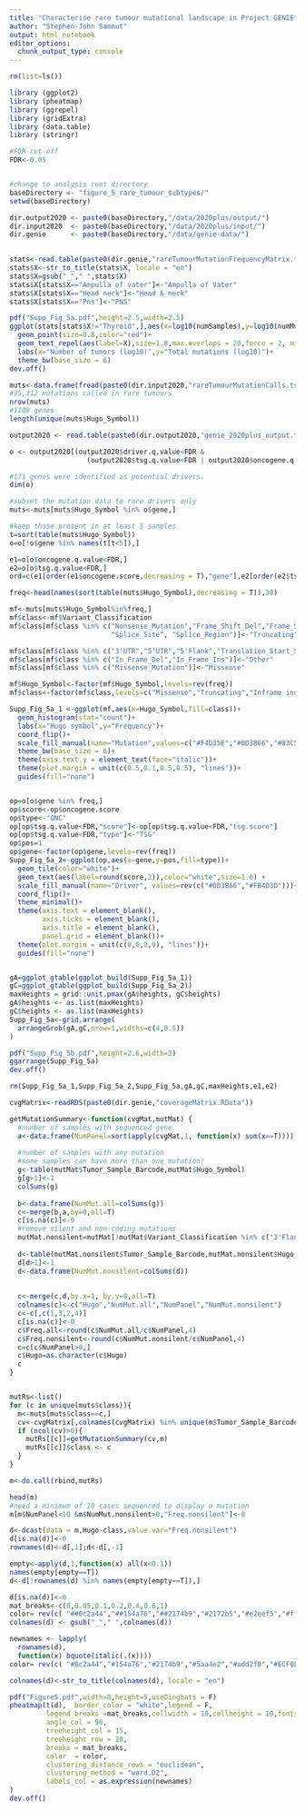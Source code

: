 ```yaml
---
title: "Characterise rare tumour mutational landscape in Project GENIE"
author: "Stephen-John Sammut"
output: html_notebook
editor_options: 
  chunk_output_type: console
---
```


```r

rm(list=ls())

library (ggplot2)
library (pheatmap)
library (ggrepel)
library (gridExtra)
library (data.table)
library (stringr)

#FDR cut-off
FDR<-0.05


#change to analysis root directory
baseDirectory <- "figure_5_rare_tumour_subtypes/"
setwd(baseDirectory)

dir.output2020 <- paste0(baseDirectory,"/data/2020plus/output/")
dir.input2020  <- paste0(baseDirectory,"/data/2020plus/input/")
dir.genie      <- paste0(baseDirectory,"/data/genie-data/")
  
```

```r

stats<-read.table(paste0(dir.genie,"rareTumourMutationFrequencyMatrix.tsv"),sep="\t",header = T)
stats$X<-str_to_title(stats$X, locale = "en")
stats$X=gsub("_"," ",stats$X)
stats$X[stats$X=="Ampulla of vater"]<-"Ampulla of Vater"
stats$X[stats$X=="Head neck"]<-"Head & neck"
stats$X[stats$X=="Pns"]<-"PNS"

pdf("Supp_Fig_5a.pdf",height=2.5,width=2.5)
ggplot(stats[stats$X!="Thyroid",],aes(x=log10(numSamples),y=log10(numMuts)))+
  geom_point(size=0.8,color="red")+
  geom_text_repel(aes(label=X),size=1.8,max.overlaps = 20,force = 2, min.segment.length = 0.1)+
  labs(x="Number of tumors (log10)",y="Total mutations (log10)")+
  theme_bw(base_size = 6)
dev.off()
```


```r
muts<-data.frame(fread(paste0(dir.input2020,"rareTumourMutationCalls.tsv")),stringsAsFactors = F)
#35,312 mutations called in rare tumours
nrow(muts)
#1108 genes
length(unique(muts$Hugo_Symbol))
```


```r

output2020 <- read.table(paste0(dir.output2020,"genie_2020plus_output.txt"),sep = "\t",stringsAsFactors = F,header = T)

o <- output2020[(output2020$driver.q.value<FDR & 
                   (output2020$tsg.q.value<FDR | output2020$oncogene.q.value<FDR)),]

#171 genes were identified as potential drivers.
dim(o)

#subset the mutation data to rare drivers only
muts<-muts[muts$Hugo_Symbol %in% o$gene,]

#keep those present in at least 5 samples
t=sort(table(muts$Hugo_Symbol))
o=o[!o$gene %in% names(t[t<5]),]

e1=o[o$oncogene.q.value<FDR,]
e2=o[o$tsg.q.value<FDR,]
ord=c(e1[order(e1$oncogene.score,decreasing = T),"gene"],e2[order(e2$tsg.score,decreasing = F),"gene"])
```


```r

freq<-head(names(sort(table(muts$Hugo_Symbol),decreasing = T)),30)

mf<-muts[muts$Hugo_Symbol%in%freq,]
mf$class<-mf$Variant_Classification
mf$class[mf$class %in% c("Nonsense_Mutation","Frame_Shift_Del","Frame_Shift_Ins","Nonstop_Mutation",
                         "Splice_Site", "Splice_Region")]<-"Truncating"

mf$class[mf$class %in% c("3'UTR","5'UTR","5'Flank","Translation_Start_Site","Intron","Silent")]<-"Other"
mf$class[mf$class %in% c("In_Frame_Del","In_Frame_Ins")]<-"Other"
mf$class[mf$class %in% c("Missense_Mutation")]<-"Missense"

mf$Hugo_Symbol<-factor(mf$Hugo_Symbol,levels=rev(freq))
mf$class<-factor(mf$class,levels=c("Missense","Truncating","Inframe indel","Silent","Other"))

Supp_Fig_5a_1 <-ggplot(mf,aes(x=Hugo_Symbol,fill=class))+
  geom_histogram(stat="count")+
  labs(x="Hugo symbol",y="Frequency")+
  coord_flip()+
  scale_fill_manual(name="Mutation",values=c("#F4D35E","#0D3B66","#83C5BE","#7C9082","orange"))+
  theme_bw(base_size = 6)+
  theme(axis.text.y = element_text(face="italic"))+
  theme(plot.margin = unit(c(0.5,0.1,0.5,0.5), "lines"))+
  guides(fill="none")


op=o[o$gene %in% freq,]
op$score<-op$oncogene.score
op$type<-"ONC"
op[op$tsg.q.value<FDR,"score"]<-op[op$tsg.q.value<FDR,"tsg.score"]
op[op$tsg.q.value<FDR,"type"]<-"TSG"
op$pos=1
op$gene<-factor(op$gene,levels=rev(freq))
Supp_Fig_5a_2<-ggplot(op,aes(x=gene,y=pos,fill=type))+
  geom_tile(color="white")+
  geom_text(aes(label=round(score,2)),color="white",size=1.6) +
  scale_fill_manual(name="Driver", values=rev(c("#0D3B66","#FB4D3D")))+
  coord_flip()+
  theme_minimal()+
  theme(axis.text = element_blank(),
        axis.ticks = element_blank(),
        axis.title = element_blank(),
        panel.grid = element_blank())+
  theme(plot.margin = unit(c(0,0,0,0), "lines"))+
  guides(fill="none")


gA=ggplot_gtable(ggplot_build(Supp_Fig_5a_1))
gC=ggplot_gtable(ggplot_build(Supp_Fig_5a_2))
maxHeights = grid::unit.pmax(gA$heights, gC$heights)
gA$heights <- as.list(maxHeights)
gC$heights <- as.list(maxHeights)
Supp_Fig_5a<-grid.arrange(
  arrangeGrob(gA,gC,nrow=1,widths=c(4,0.5))
)

pdf("Supp_Fig_5b.pdf",height=2.6,width=3)
ggarrange(Supp_Fig_5a)
dev.off()

rm(Supp_Fig_5a_1,Supp_Fig_5a_2,Supp_Fig_5a,gA,gC,maxHeights,e1,e2)
```


```r

cvgMatrix<-readRDS(paste0(dir.genie,"coverageMatrix.RData"))

getMutationSummary<-function(cvgMat,mutMat) {
  #number of samples with sequenced gene
  a<-data.frame(NumPanel=sort(apply(cvgMat,1, function(x) sum(x==T))))
  
  #number of samples with any mutation
  #some samples can have more than one mutation!
  g<-table(mutMat$Tumor_Sample_Barcode,mutMat$Hugo_Symbol)
  g[g>1]<-1
  colSums(g)
  
  b<-data.frame(NumMut.all=colSums(g))
  c<-merge(b,a,by=0,all=T)
  c[is.na(c)]<-0
  #remove silent and non-coding mutations
  mutMat.nonsilent=mutMat[!mutMat$Variant_Classification %in% c("3'Flank","3'UTR","5'Flank","5'UTR","Intron","Silent","Translation_Start_Site"),]
  
  d<-table(mutMat.nonsilent$Tumor_Sample_Barcode,mutMat.nonsilent$Hugo_Symbol)
  d[d>1]<-1
  d<-data.frame(NumMut.nonsilent=colSums(d))
  
  
  c<-merge(c,d,by.x=1, by.y=0,all=T)
  colnames(c)<-c("Hugo","NumMut.all","NumPanel","NumMut.nonsilent")
  c<-c[,c(1,3,2,4)]
  c[is.na(c)]<-0
  c$Freq.all<-round(c$NumMut.all/c$NumPanel,4)
  c$Freq.nonsilent<-round(c$NumMut.nonsilent/c$NumPanel,4)
  c=c[c$NumPanel>0,]
  c$Hugo=as.character(c$Hugo)
  c
}


mutRs<-list()
for (c in unique(muts$class)){
  m<-muts[muts$class==c,]
  cv<-cvgMatrix[,colnames(cvgMatrix) %in% unique(m$Tumor_Sample_Barcode)]
  if (ncol(cv)>0){
    mutRs[[c]]=getMutationSummary(cv,m)
    mutRs[[c]]$class <- c
  }
}

m<-do.call(rbind,mutRs)

head(m)
#need a minimum of 10 cases sequenced to display a mutation
m[m$NumPanel<10 &m$NumMut.nonsilent>0,"Freq.nonsilent"]<-0

d<-dcast(data = m,Hugo~class,value.var="Freq.nonsilent")
d[is.na(d)]<-0
rownames(d)<-d[,1];d<-d[,-1]

empty<-apply(d,1,function(x) all(x<0.1))
names(empty[empty==T])
d<-d[!rownames(d) %in% names(empty[empty==T]),]

d[is.na(d)]<-0
mat_breaks<-c(0,0.05,0.1,0.2,0.4,0.6,1)
color= rev(c( "##0c2a44","##154a76","##2174b9","#2172b5","#e2eef5","#ffffff"))
colnames(d) <- gsub("_"," ",colnames(d))

newnames <- lapply(
  rownames(d),
  function(x) bquote(italic(.(x))))
color= rev(c( "#0c2a44","#154a76","#2174b9","#5aa4e2","#add2f0","#ECF0F1"))

colnames(d)<-str_to_title(colnames(d), locale = "en")

pdf("Figure5.pdf",width=8,height=5,useDingbats = F)
pheatmap(t(d),  border_color = "white",legend = F,
         legend_breaks =mat_breaks,cellwidth = 10,cellheight = 10,fontsize = 10,
         angle_col = 90,
         treeheight_col = 15,
         treeheight_row = 20,
         breaks = mat_breaks,
         color  = color,
         clustering_distance_rows = "euclidean",
         clustering_method = "ward.D2",
         labels_col = as.expression(newnames)
)
dev.off()

```




